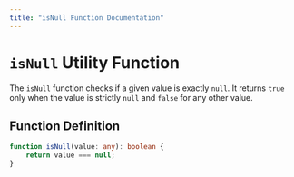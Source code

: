 ```yaml
---
title: "isNull Function Documentation"
---
```



# `isNull` Utility Function

The `isNull` function checks if a given value is exactly `null`. It returns `true` only when the value is strictly `null` and `false` for any other value.

## Function Definition

```typescript
function isNull(value: any): boolean {
    return value === null;
}
